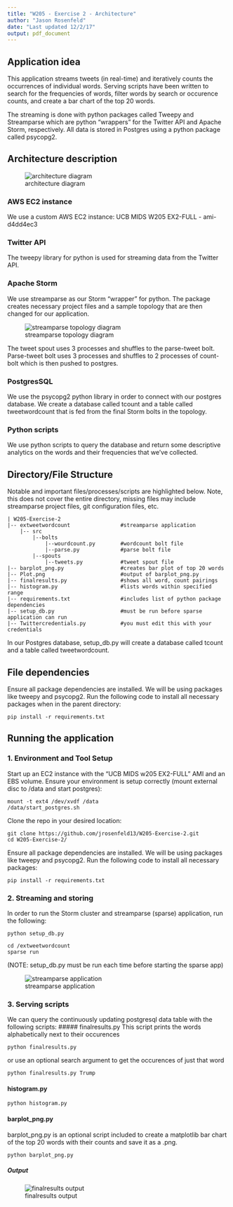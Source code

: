 ```yaml
---
title: "W205 - Exercise 2 - Architecture"
author: "Jason Rosenfeld"
date: "Last updated 12/2/17"
output: pdf_document
---
```


## Application idea
This application streams tweets (in real-time) and iteratively counts the occurrences of individual words. Serving scripts have been written to search for the frequencies of words, filter words by search or occurence counts, and create a bar chart of the top 20 words. 

The streaming is done with python packages called Tweepy and Streamparse which are  python "wrappers" for the Twitter API and Apache Storm, respectively. All data is stored in Postgres using a python package called psycopg2.

## Architecture description
![architecture diagram](C:/Users/jrose/Desktop/test.png)

### AWS EC2 instance
We use a custom AWS EC2 instance: UCB MIDS W205 EX2-FULL - ami-d4dd4ec3

### Twitter API
The tweepy library for python is used for streaming data from the Twitter API.

### Apache Storm
We use streamparse as our Storm "wrapper" for python. The package creates necessary project files and a sample topology that are then changed for our application.

![streamparse topology diagram](C:/Users/jrose/Desktop/top.png)

The tweet spout uses 3 processes and shuffles to the parse-tweet bolt. Parse-tweet bolt uses 3 processes and shuffles to 2 processes of count-bolt which is then pushed to postgres.


### PostgresSQL
We use the psycopg2 python library in order to connect with our postgres database. We create a database called tcount and a table called tweetwordcount that is fed from the final Storm bolts in the topology.

### Python scripts
We use python scripts to query the database and return some descriptive analytics on the words and their frequencies that we've collected.


## Directory/File Structure
Notable and important files/processes/scripts are highlighted below. Note, this does not cover the entire directory, missing files may include streamparse project files, git configuration files, etc.
```
| W205-Exercise-2
|-- extweetwordcount                #streamparse application
    |-- src
        |--bolts
            |--wourdcount.py        #wordcount bolt file
            |--parse.py             #parse bolt file
        |--spouts
            |--tweets.py            #tweet spout file
|-- barplot_png.py                  #creates bar plot of top 20 words
|-- Plot.png                        #output of barplot_png.py
|-- finalresults.py                 #shows all word, count pairings
|-- histogram.py                    #lists words within specified range
|-- requirements.txt                #includes list of python package dependencies
|-- setup_db.py                     #must be run before sparse application can run
|-- Twittercredentials.py           #you must edit this with your credentials
```

In our Postgres database, setup_db.py will create a database called tcount and a table called tweetwordcount.

## File dependencies
Ensure all package dependencies are installed. We will be using packages like tweepy and psycopg2. Run the following code to install all necessary packages when in the parent directory:
```
pip install -r requirements.txt
```

## Running the application

### 1. Environment and Tool Setup
Start up an EC2 instance with the "UCB MIDS w205 EX2-FULL" AMI and an EBS volume. Ensure your environment is setup correctly (mount external disc to /data and start postgres):
```
mount -t ext4 /dev/xvdf /data
/data/start_postgres.sh
```

Clone the repo in your desired location:
```
git clone https://github.com/jrosenfeld13/W205-Exercise-2.git
cd W205-Exercise-2/
```

Ensure all package dependencies are installed. We will be using packages like tweepy and psycopg2. Run the following code to install all necessary packages:
```
pip install -r requirements.txt
```

### 2. Streaming and storing
In order to run the Storm cluster and streamparse (sparse) application, run the following:

```
python setup_db.py

cd /extweetwordcount
sparse run
```
(NOTE: setup_db.py must be run each time before starting the sparse app)

![streamparse application](screenshots/screenshot-setup.PNG)

### 3. Serving scripts
We can query the continuously updating postgresql data table with the following scripts:
##### finalresults.py
This script prints the words alphabetically next to their occurences
```
python finalresults.py
```

or use an optional search argument to get the occurences of just that word
```
python finalresults.py Trump
```

#### histogram.py
```
python histogram.py
```

#### barplot_png.py
barplot_png.py is an optional script included to create a matplotlib bar chart of the top 20 words with their counts and save it as a .png.
```
python barplot_png.py
```

##### Output
![finalresults output](Plot.png)
